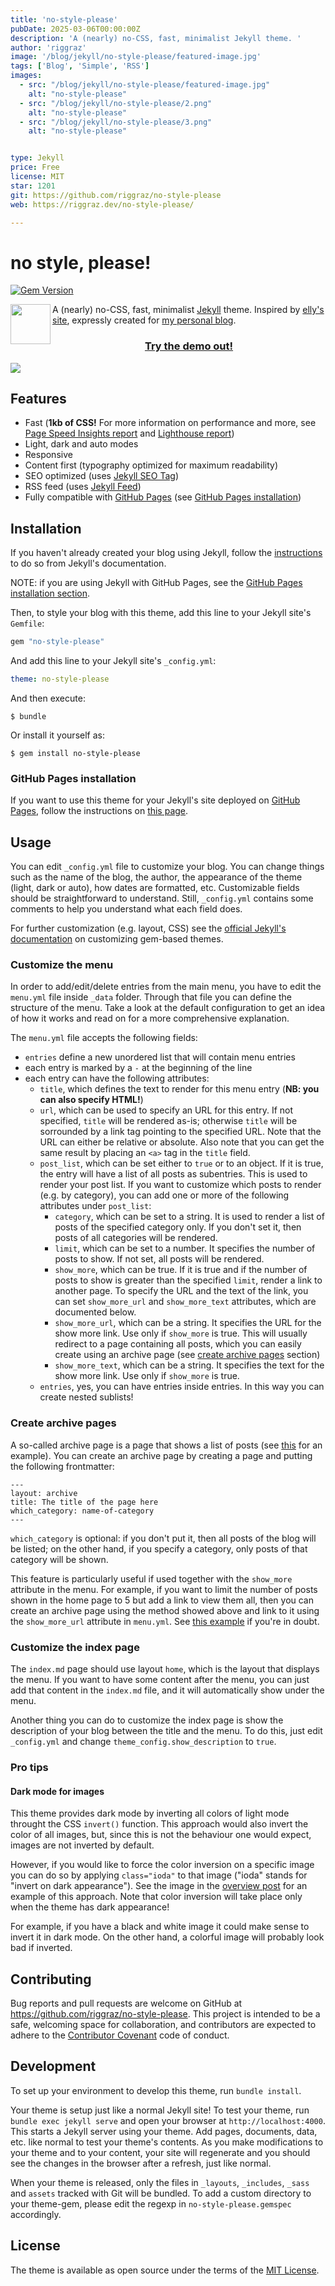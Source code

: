 ```yaml
---
title: 'no-style-please'
pubDate: 2025-03-06T00:00:00Z
description: 'A (nearly) no-CSS, fast, minimalist Jekyll theme. '
author: 'riggraz'
image: '/blog/jekyll/no-style-please/featured-image.jpg'
tags: ['Blog', 'Simple', 'RSS']
images:
  - src: "/blog/jekyll/no-style-please/featured-image.jpg"
    alt: "no-style-please"
  - src: "/blog/jekyll/no-style-please/2.png"
    alt: "no-style-please"
  - src: "/blog/jekyll/no-style-please/3.png"
    alt: "no-style-please"


type: Jekyll
price: Free
license: MIT
star: 1201
git: https://github.com/riggraz/no-style-please
web: https://riggraz.dev/no-style-please/

---
```


# no style, please!

[![Gem Version](https://badge.fury.io/rb/no-style-please.svg)](https://badge.fury.io/rb/no-style-please)

<img src="https://raw.githubusercontent.com/riggraz/no-style-please/master/logo.png" width="64" align="left" />A (nearly) no-CSS, fast, minimalist [Jekyll](https://jekyllrb.com/) theme.
Inspired by [elly's site](http://tilde.town/~elly/), expressly created for [my personal blog](https://riggraz.dev/).

<h3 align="center"><a href="https://riggraz.dev/no-style-please/">Try the demo out!</a></h3>

<img src="https://raw.githubusercontent.com/riggraz/no-style-please/master/_screenshots/featured-image.png" />

## Features

* Fast (**1kb of CSS!** For more information on performance and more, see [Page Speed Insights report](https://raw.githubusercontent.com/riggraz/no-style-please/master/_screenshots/page-speed-insights-report.png) and [Lighthouse report](https://raw.githubusercontent.com/riggraz/no-style-please/master/_screenshots/lighthouse-report.png))
* Light, dark and auto modes
* Responsive
* Content first (typography optimized for maximum readability)
* SEO optimized (uses [Jekyll SEO Tag](https://github.com/jekyll/jekyll-seo-tag))
* RSS feed (uses [Jekyll Feed](https://github.com/jekyll/jekyll-feed))
* Fully compatible with [GitHub Pages](https://pages.github.com/) (see [GitHub Pages installation](#github-pages-installation))

## Installation

If you haven't already created your blog using Jekyll, follow the [instructions](https://jekyllrb.com/docs/) to do so from Jekyll's documentation.

NOTE: if you are using Jekyll with GitHub Pages, see the [GitHub Pages installation section](#github-pages-installation).

Then, to style your blog with this theme, add this line to your Jekyll site's `Gemfile`:

```ruby
gem "no-style-please"
```

And add this line to your Jekyll site's `_config.yml`:

```yaml
theme: no-style-please
```

And then execute:

    $ bundle

Or install it yourself as:

    $ gem install no-style-please

### GitHub Pages installation

If you want to use this theme for your Jekyll's site deployed on [GitHub Pages](https://pages.github.com/), follow the instructions on [this page](https://docs.github.com/en/github/working-with-github-pages/adding-a-theme-to-your-github-pages-site-using-jekyll#adding-a-theme).

## Usage

You can edit `_config.yml` file to customize your blog. You can change things such as the name of the blog, the author, the appearance of the theme (light, dark or auto), how dates are formatted, etc. Customizable fields should be straightforward to understand. Still, `_config.yml` contains some comments to help you understand what each field does.

For further customization (e.g. layout, CSS) see the [official Jekyll's documentation](https://jekyllrb.com/docs/themes/#overriding-theme-defaults) on customizing gem-based themes.

### Customize the menu

In order to add/edit/delete entries from the main menu, you have to edit the `menu.yml` file inside `_data` folder. Through that file you can define the structure of the menu. Take a look at the default configuration to get an idea of how it works and read on for a more comprehensive explanation.

The `menu.yml` file accepts the following fields:

- `entries` define a new unordered list that will contain menu entries
- each entry is marked by a `-` at the beginning of the line
- each entry can have the following attributes:
    - `title`, which defines the text to render for this menu entry (**NB: you can also specify HTML!**)
    - `url`, which can be used to specify an URL for this entry. If not specified, `title` will be rendered as-is; otherwise `title` will be sorrounded by a link tag pointing to the specified URL. Note that the URL can either be relative or absolute. Also note that you can get the same result by placing an ```<a>``` tag in the `title` field.
    - `post_list`, which can be set either to `true` or to an object. If it is true, the entry will have a list of all posts as subentries. This is used to render your post list. If you want to customize which posts to render (e.g. by category), you can add one or more of the following attributes under `post_list`:
        - `category`, which can be set to a string. It is used to render a list of posts of the specified category only. If you don't set it, then posts of all categories will be rendered.
        - `limit`, which can be set to a number. It specifies the number of posts to show. If not set, all posts will be rendered.
        - `show_more`, which can be true. If it is true and if the number of posts to show is greater than the specified `limit`, render a link to another page. To specify the URL and the text of the link, you can set `show_more_url` and `show_more_text` attributes, which are documented below.
        - `show_more_url`, which can be a string. It specifies the URL for the show more link. Use only if `show_more` is true. This will usually redirect to a page containing all posts, which you can easily create using an archive page (see [create archive pages](#create-archive-pages) section)
        - `show_more_text`, which can be a string. It specifies the text for the show more link. Use only if `show_more` is true.
    - `entries`, yes, you can have entries inside entries. In this way you can create nested sublists!

### Create archive pages

A so-called archive page is a page that shows a list of posts (see [this](https://riggraz.dev/no-style-please/all-posts) for an example). You can create an archive page by creating a page and putting the following frontmatter:

```
---
layout: archive
title: The title of the page here
which_category: name-of-category
---
```

`which_category` is optional: if you don't put it, then all posts of the blog will be listed; on the other hand, if you specify a category, only posts of that category will be shown.

This feature is particularly useful if used together with the `show_more` attribute in the menu. For example, if you want to limit the number of posts shown in the home page to 5 but add a link to view them all, then you can create an archive page using the method showed above and link to it using the `show_more_url` attribute in `menu.yml`. See [this example](https://github.com/riggraz/no-style-please/blob/master/_data/menu.yml) if you're in doubt.

### Customize the index page

The `index.md` page should use layout `home`, which is the layout that displays the menu. If you want to have some content after the menu, you can just add that content in the `index.md` file, and it will automatically show under the menu.

Another thing you can do to customize the index page is show the description of your blog between the title and the menu. To do this, just edit `_config.yml` and change `theme_config.show_description` to `true`.

### Pro tips

#### Dark mode for images

This theme provides dark mode by inverting all colors of light mode throught the CSS `invert()` function. This approach would also invert the color of all images, but, since this is not the behaviour one would expect, images are not inverted by default.

However, if you would like to force the color inversion on a specific image you can do so by applying `class="ioda"` to that image ("ioda" stands for "invert on dark appearance"). See the image in the [overview post](https://github.com/riggraz/no-style-please/blob/master/_posts/2020-07-07-overview-post.md) for an example of this approach. Note that color inversion will take place only when the theme has dark appearance!

For example, if you have a black and white image it could make sense to invert it in dark mode. On the other hand, a colorful image will probably look bad if inverted.

## Contributing

Bug reports and pull requests are welcome on GitHub at https://github.com/riggraz/no-style-please. This project is intended to be a safe, welcoming space for collaboration, and contributors are expected to adhere to the [Contributor Covenant](http://contributor-covenant.org) code of conduct.

## Development

To set up your environment to develop this theme, run `bundle install`.

Your theme is setup just like a normal Jekyll site! To test your theme, run `bundle exec jekyll serve` and open your browser at `http://localhost:4000`. This starts a Jekyll server using your theme. Add pages, documents, data, etc. like normal to test your theme's contents. As you make modifications to your theme and to your content, your site will regenerate and you should see the changes in the browser after a refresh, just like normal.

When your theme is released, only the files in `_layouts`, `_includes`, `_sass` and `assets` tracked with Git will be bundled.
To add a custom directory to your theme-gem, please edit the regexp in `no-style-please.gemspec` accordingly.

## License

The theme is available as open source under the terms of the [MIT License](https://opensource.org/licenses/MIT).

